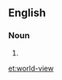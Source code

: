 ==English==

===Noun===
{{en-noun}}

# {{alternative spelling of|worldview|lang=en}}

[[et:world-view]]